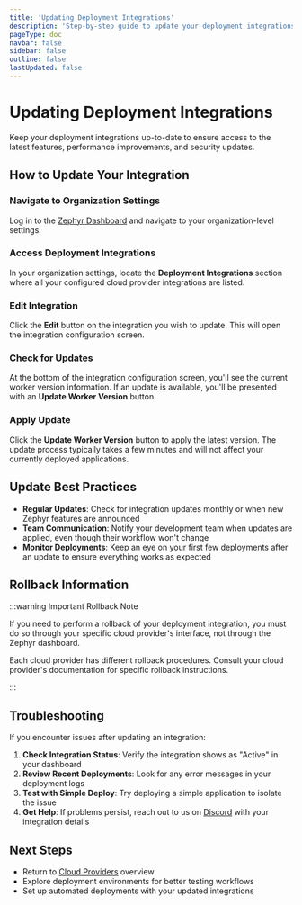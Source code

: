 ```yaml
---
title: 'Updating Deployment Integrations'
description: 'Step-by-step guide to update your deployment integrations and keep them current'
pageType: doc
navbar: false
sidebar: false
outline: false
lastUpdated: false
---
```



# Updating Deployment Integrations

Keep your deployment integrations up-to-date to ensure access to the latest features, performance improvements, and security updates.

## How to Update Your Integration

<Steps>

### Navigate to Organization Settings

Log in to the [Zephyr Dashboard](https://app.zephyr-cloud.io) and navigate to your organization-level settings.

### Access Deployment Integrations

In your organization settings, locate the **Deployment Integrations** section where all your configured cloud provider integrations are listed.

### Edit Integration

Click the **Edit** button on the integration you wish to update. This will open the integration configuration screen.

### Check for Updates

At the bottom of the integration configuration screen, you'll see the current worker version information. If an update is available, you'll be presented with an **Update Worker Version** button.

### Apply Update

Click the **Update Worker Version** button to apply the latest version. The update process typically takes a few minutes and will not affect your currently deployed applications.

</Steps>

## Update Best Practices

- **Regular Updates**: Check for integration updates monthly or when new Zephyr features are announced
- **Team Communication**: Notify your development team when updates are applied, even though their workflow won't change
- **Monitor Deployments**: Keep an eye on your first few deployments after an update to ensure everything works as expected

## Rollback Information

:::warning Important Rollback Note

If you need to perform a rollback of your deployment integration, you must do so through your specific cloud provider's interface, not through the Zephyr dashboard.

Each cloud provider has different rollback procedures. Consult your cloud provider's documentation for specific rollback instructions.

:::

## Troubleshooting

If you encounter issues after updating an integration:

1. **Check Integration Status**: Verify the integration shows as "Active" in your dashboard
2. **Review Recent Deployments**: Look for any error messages in your deployment logs
3. **Test with Simple Deploy**: Try deploying a simple application to isolate the issue
4. **Get Help**: If problems persist, reach out to us on [Discord](https://zephyr-cloud.io/discord) with your integration details

## Next Steps

- Return to [Cloud Providers](/cloud) overview
- Explore deployment environments for better testing workflows
- Set up automated deployments with your updated integrations

